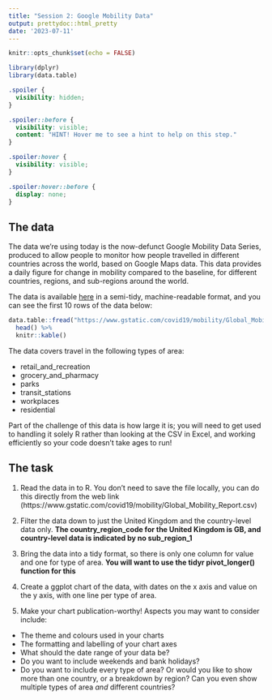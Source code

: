 ```yaml
---
title: "Session 2: Google Mobility Data"
output: prettydoc::html_pretty
date: '2023-07-11'
---
```


```r
knitr::opts_chunk$set(echo = FALSE)
```

```r
library(dplyr)
library(data.table)
```

```css
.spoiler {
  visibility: hidden;
}

.spoiler::before {
  visibility: visible;
  content: "HINT! Hover me to see a hint to help on this step."
}

.spoiler:hover {
  visibility: visible;
}

.spoiler:hover::before {
  display: none;
}
```


## The data

The data we're using today is the now-defunct Google Mobility Data Series, produced to allow people to monitor how people travelled in different countries across the world, based on Google Maps data. This data provides a daily figure for change in mobility compared to the baseline, for different countries, regions, and sub-regions around the world. 

The data is available [here](https://www.gstatic.com/covid19/mobility/Global_Mobility_Report.csv) in a semi-tidy, machine-readable format, and you can see the first 10 rows of the data below:

```r
data.table::fread("https://www.gstatic.com/covid19/mobility/Global_Mobility_Report.csv") %>%
  head() %>%
  knitr::kable()
```

The data covers travel in the following types of area:

* retail_and_recreation 
* grocery_and_pharmacy
* parks 
* transit_stations
* workplaces 
* residential

Part of the challenge of this data is how large it is; you will need to get used to handling it solely R rather than looking at the CSV in Excel, and working efficiently so your code doesn't take ages to run!

## The task

1. Read the data in to R. You don't need to save the file locally, you can do this directly from the web link (https://www.gstatic.com/covid19/mobility/Global_Mobility_Report.csv) 

2. Filter the data down to just the United Kingdom and the country-level data only. **[The country_region_code for the United Kingdom is GB, and country-level data is indicated by no sub_region_1]{.spoiler}**

3. Bring the data into a tidy format, so there is only one column for value and one for type of area. **[You will want to use the tidyr pivot_longer() function for this]{.spoiler}**

4. Create a ggplot chart of the data, with dates on the x axis and value on the y axis, with one line per type of area.

4. Make your chart publication-worthy! Aspects you may want to consider include:

* The theme and colours used in your charts
* The formatting and labelling of your chart axes
* What should the date range of your data be?
* Do you want to include weekends and bank holidays?
* Do you want to include every type of area? Or would you like to show more than one country, or a breakdown by region? Can you even show multiple types of area _and_ different countries?

